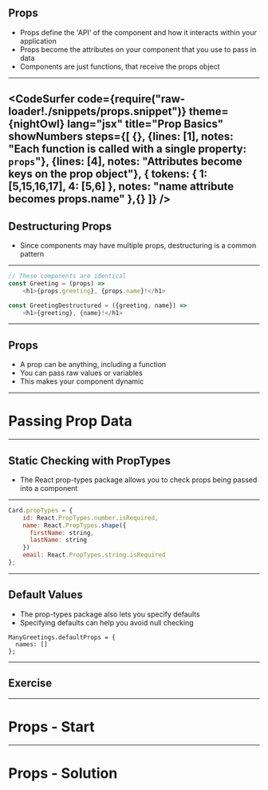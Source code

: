 
## Props

- Props define the 'API' of the component and how it interacts within your application
- Props become the attributes on your component that you use to pass in data
- Components are just functions, that receive the props object

---
<CodeSurfer
  code={require("raw-loader!./snippets/props.snippet")}
  theme={nightOwl}
  lang="jsx"
  title="Prop Basics"
  showNumbers
  steps={[
    {},
    {lines: [1], notes: "Each function is called with a single property: `props`"}, 
    {lines: [4], notes: "Attributes become keys on the prop object"},
     {
      tokens: {
        1: [5,15,16,17],
        4: [5,6]
      },
      notes: "name attribute becomes props.name"
    },{}
  ]}
/>
---

## Destructuring Props

- Since components may have multiple props, destructuring is a common pattern

---


```js
// These components are identical
const Greeting = (props) =>
    <h1>{props.greeting}, {props.name}!</h1>

const GreetingDestructured = ({greeting, name}) =>
    <h1>{greeting}, {name}!</h1>
```

---

## Props
- A prop can be anything, including a function
- You can pass raw values or variables
- This makes your component dynamic

---

# Passing Prop Data 

<CodeSandbox src="https://codesandbox.io/embed/3kv214881q?fontsize=14&hidenavigation=1"/>

---

## Static Checking with PropTypes
- The React prop-types package allows you to check props being passed into a component

---


```javascript
Card.propTypes = {
    id: React.PropTypes.number.isRequired,
    name: React.PropTypes.shape({
      firstName: string,
      lastName: string
    })
    email: React.PropTypes.string.isRequired
};
```

---

## Default Values

- The prop-types package also lets you specify defaults
- Specifying defaults can help you avoid null checking

```
ManyGreetings.defaultProps = {
  names: []
};
```

---

## Exercise

---

# Props - Start

<CodeSandbox src="https://codesandbox.io/embed/9lnz3x7o1p?autoresize=1&fontsize=14&hidenavigation=1"/>


---

# Props - Solution

<CodeSandbox src="https://codesandbox.io/embed/4qz761yz49?fontsize=14"/>
